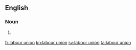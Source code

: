 ==English==

===Noun===
{{en-noun|head=[[labour]] [[union]]}}

# {{context|Canada|British spelling}} {{alternative spelling of|labor union}}

[[fr:labour union]]
[[kn:labour union]]
[[sv:labour union]]
[[ta:labour union]]